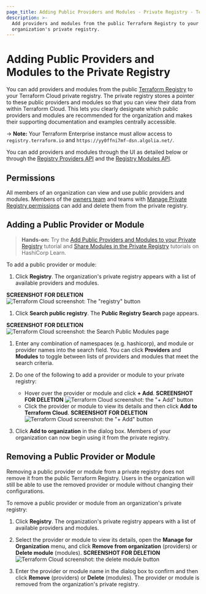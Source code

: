 ```yaml
---
page_title: Adding Public Providers and Modules - Private Registry - Terraform Cloud
description: >-
  Add providers and modules from the public Terraform Registry to your
  organization's private registry.
---
```


[vcs]: /cloud-docs/vcs

# Adding Public Providers and Modules to the Private Registry

You can add providers and modules from the public [Terraform Registry](/registry) to your Terraform Cloud private registry. The private registry stores a pointer to these public providers and modules so that you can view their data from within Terraform Cloud. This lets you clearly designate which public providers and modules are recommended for the organization and makes their supporting documentation and examples centrally accessible.

-> **Note:** Your Terraform Enterprise instance must allow access to `registry.terraform.io` and `https://yy0ffni7mf-dsn.algolia.net/`.

[permissions-citation]: #intentionally-unused---keep-for-maintainers

You can add providers and modules through the UI as detailed below or through the [Registry Providers API](/cloud-docs/api-docs/providers) and the [Registry Modules API](/cloud-docs/api-docs/modules#create-a-module-with-no-vcs-connection-).

## Permissions

All members of an organization can view and use public providers and modules. Members of the [owners team](/cloud-docs/users-teams-organizations/permissions#organization-owners) and teams with [Manage Private Registry permissions](/cloud-docs/users-teams-organizations/permissions#manage-private-registry) can add and delete them from the private registry.

## Adding a Public Provider or Module

> **Hands-on:** Try the [Add Public Providers and Modules to your Private Registry](https://learn.hashicorp.com/tutorials/terraform/private-registry-add) tutorial and [Share Modules in the Private Registry](https://learn.hashicorp.com/tutorials/terraform/module-private-registry?in=terraform/modules) tutorials on HashiCorp Learn.

To add a public provider or module:

1. Click **Registry**. The organization's private registry appears with a list of available providers and modules.

**SCREENSHOT FOR DELETION**
   ![Terraform Cloud screenshot: The "registry" button](/img/docs/registry-button.png)

1. Click **Search public registry**. The **Public Registry Search** page appears.

**SCREENSHOT FOR DELETION**
   ![Terraform Cloud screenshot: the Search Public Modules page](/img/docs/add-search-public-modules-providers.png)

1. Enter any combination of namespaces (e.g. hashicorp), and module or provider names into the search field. You can click **Providers** and **Modules** to toggle between lists of providers and modules that meet the search criteria.

1. Do one of the following to add a provider or module to your private registry:
   - Hover over the provider or module and click **+ Add**.
   **SCREENSHOT FOR DELETION**
     ![Terraform Cloud screenshot: the "+ Add" button](/img/docs/add-add-button.png)
   - Click the provider or module to view its details and then click **Add to Terraform Cloud**.
   **SCREENSHOT FOR DELETION**
     ![Terraform Cloud screenshot: the "+ Add" button](/img/docs/add-add-to-terraform-cloud-button.png)

1. Click **Add to organization** in the dialog box. Members of your organization can now  begin using it from the private registry.

## Removing a Public Provider or Module

Removing a public provider or module from a private registry does not remove it from the public Terraform Registry. Users in the organization will still be able to use the removed provider or module without changing their configurations.

To remove a public provider or module from an organization's private registry:

1. Click **Registry**. The organization's private registry appears with a list of available providers and modules.

1. Select the provider or module to view its details, open the **Manage for Organization** menu, and click **Remove from organization** (providers) or **Delete module** (modules).
**SCREENSHOT FOR DELETION**
   ![Terraform Cloud screenshot: the delete module button](/img/docs/add-delete-module-button.png)

1. Enter the provider or module name in the dialog box to confirm and then click **Remove** (providers) or **Delete** (modules). The provider or module is removed from the organization's private registry.
